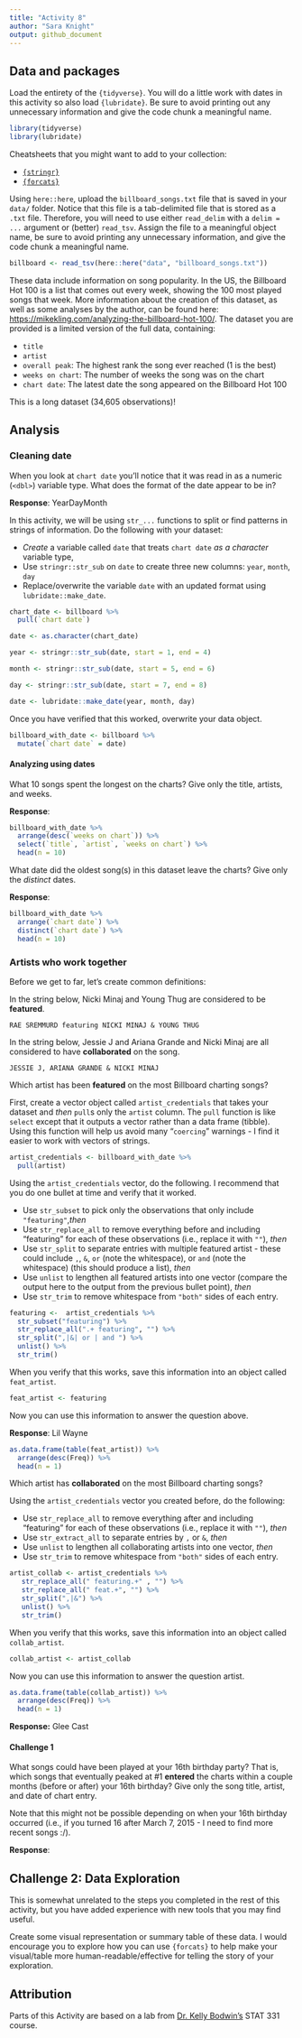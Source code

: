 ```yaml
---
title: "Activity 8"
author: "Sara Knight"
output: github_document
---
```



## Data and packages

Load the entirety of the `{tidyverse}`.
You will do a little work with dates in this activity so also load `{lubridate}`.
Be sure to avoid printing out any unnecessary information and give the code chunk a meaningful name.

```r

library(tidyverse)
library(lubridate)

```


Cheatsheets that you might want to add to your collection:

- [`{stringr}`](https://stringr.tidyverse.org/index.html)
- [`{forcats}`](https://forcats.tidyverse.org/)

Using `here::here`, upload the `billboard_songs.txt` file that is saved in your `data/` folder.
Notice that this file is a tab-delimited file that is stored as a `.txt` file.
Therefore, you will need to use either `read_delim` with a `delim = ...` argument or (better) `read_tsv`.
Assign the file to a meaningful object name, be sure to avoid printing any unnecessary information, and give the code chunk a meaningful name.

```r

billboard <- read_tsv(here::here("data", "billboard_songs.txt"))

```


These data include information on song popularity.
In the US, the Billboard Hot 100 is a list that comes out every week, showing the 100 most played songs that week.
More information about the creation of this dataset, as well as some analyses by the author, can be found here: [https://mikekling.com/analyzing-the-billboard-hot-100/](https://mikekling.com/analyzing-the-billboard-hot-100/).
The dataset you are provided is a limited version of the full data, containing:

- `title`
- `artist`
- `overall peak`: The highest rank the song ever reached (1 is the best)
- `weeks on chart`: The number of weeks the song was on the chart
- `chart date`: The latest date the song appeared on the Billboard Hot 100

This is a long dataset (34,605 observations)!

## Analysis

### Cleaning date

When you look at ``chart date`` you'll notice that it was read in as a numeric (`<dbl>`) variable type.
What does the format of the date appear to be in?

**Response**: YearDayMonth


In this activity, we will be using `str_...` functions to split or find patterns in strings of information.
Do the following with your dataset:

- *Create* a variable called `date` that treats ``chart date`` *as a character* variable type,
- Use `stringr::str_sub` on `date` to create three new columns: `year`, `month`, `day`
- Replace/overwrite the variable `date` with an updated format using `lubridate::make_date`.


```r

chart_date <- billboard %>% 
  pull(`chart date`)

date <- as.character(chart_date)

year <- stringr::str_sub(date, start = 1, end = 4)

month <- stringr::str_sub(date, start = 5, end = 6)

day <- stringr::str_sub(date, start = 7, end = 8)

date <- lubridate::make_date(year, month, day)

```

Once you have verified that this worked, overwrite your data object.

```r

billboard_with_date <- billboard %>% 
  mutate(`chart date` = date)

```


#### Analyzing using dates

What 10 songs spent the longest on the charts?
Give only the title, artists, and weeks.


**Response**:

```r

billboard_with_date %>% 
  arrange(desc(`weeks on chart`)) %>% 
  select(`title`, `artist`, `weeks on chart`) %>% 
  head(n = 10)

```


What date did the oldest song(s) in this dataset leave the charts?
Give only the *distinct* dates.


**Response**:

```r

billboard_with_date %>% 
  arrange(`chart date`) %>% 
  distinct(`chart date`) %>% 
  head(n = 10)

```


### Artists who work together

Before we get to far, let's create common definitions:

In the string below, Nicki Minaj and Young Thug are considered to be **featured**.

```
RAE SREMMURD featuring NICKI MINAJ & YOUNG THUG
```

In the string below, Jessie J and Ariana Grande and Nicki Minaj are all considered to have **collaborated** on the song.

```
JESSIE J, ARIANA GRANDE & NICKI MINAJ
```

Which artist has been **featured** on the most Billboard charting songs?

First, create a vector object called `artist_credentials` that takes your dataset and *then* `pull`s only the `artist` column.
The `pull` function is like `select` except that it outputs a vector rather than a data frame (tibble).
Using this function will help us avoid many "`coercing`" warnings - I find it easier to work with vectors of strings.

```r

artist_credentials <- billboard_with_date %>% 
  pull(artist)

```

Using the `artist_credentials` vector, do the following. I recommend that you do one bullet at time and verify that it worked.

- Use `str_subset` to pick only the observations that only include `"featuring"`,*then*
- Use `str_replace_all` to remove everything before and including "featuring" for each of these observations (i.e., replace it with `""`), *then*
- Use `str_split` to separate entries with multiple featured artist - these could include `,`, `&`, ` or ` (note the whitespace), or ` and ` (note the whitespace) (this should produce a list), *then*
- Use `unlist` to lengthen all featured artists into one vector (compare the output here to the output from the previous bullet point), *then*
- Use `str_trim` to remove whitespace from `"both"` sides of each entry.



```r

featuring <-  artist_credentials %>% 
  str_subset("featuring") %>% 
  str_replace_all(".+ featuring", "") %>% 
  str_split(",|&| or | and ") %>% 
  unlist() %>% 
  str_trim()

```


When you verify that this works, save this information into an object called `feat_artist`.

```r
feat_artist <- featuring

```



Now you can use this information to answer the question above.


**Response**: Lil Wayne

```r

as.data.frame(table(feat_artist)) %>% 
  arrange(desc(Freq)) %>% 
  head(n = 1)
```


Which artist has **collaborated** on the most Billboard charting songs?

Using the `artist_credentials` vector you created before, do the following:

- Use `str_replace_all` to remove everything after and including "featuring" for each of these observations (i.e., replace it with `""`), *then*
- Use `str_extract_all` to separate entries by `,` or `&`, *then*
- Use `unlist` to lengthen all collaborating artists into one vector, *then*
- Use `str_trim` to remove whitespace from `"both"` sides of each entry.

```r

artist_collab <- artist_credentials %>% 
   str_replace_all(" featuring.+" , "") %>%
   str_replace_all(" feat.+", "") %>% 
   str_split(",|&") %>% 
   unlist() %>% 
   str_trim()

```


When you verify that this works, save this information into an object called `collab_artist`.

```r
collab_artist <- artist_collab
```


Now you can use this information to answer the question artist.

```r

as.data.frame(table(collab_artist)) %>% 
  arrange(desc(Freq)) %>% 
  head(n = 1)
```

**Response:** Glee Cast

#### Challenge 1

What songs could have been played at your 16th birthday party?
That is, which songs that eventually peaked at #1  **entered** the charts within a couple months (before or after) your 16th birthday?
Give only the song title, artist, and date of chart entry.

Note that this might not be possible depending on when your 16th birthday occurred (i.e., if you turned 16 after March 7, 2015 - I need to find more recent songs :/).





**Response**:



## Challenge 2: Data Exploration

This is somewhat unrelated to the steps you completed in the rest of this activity, but you have added experience with new tools that you may find useful.

Create some visual representation or summary table of these data.
I would encourage you to explore how you can use `{forcats}` to help make your visual/table more human-readable/effective for telling the story of your exploration.




## Attribution

Parts of this Activity are based on a lab from [Dr. Kelly Bodwin's](https://www.kelly-bodwin.com/) STAT 331 course.